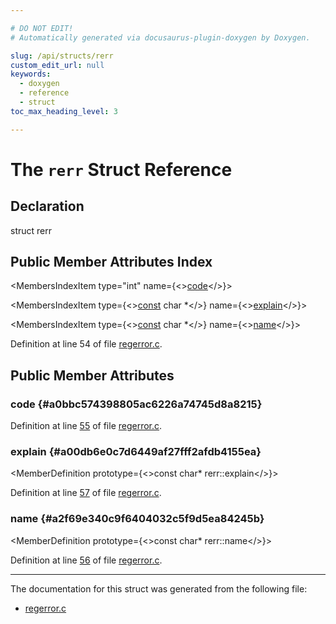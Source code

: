 ```yaml
---

# DO NOT EDIT!
# Automatically generated via docusaurus-plugin-doxygen by Doxygen.

slug: /api/structs/rerr
custom_edit_url: null
keywords:
  - doxygen
  - reference
  - struct
toc_max_heading_level: 3

---
```





# The `rerr` Struct Reference

<DoxygenPage pluginConfig={pluginConfig}>



## Declaration

<CodeBlock>struct rerr</CodeBlock>

## Public Member Attributes Index

<MembersIndex>

<MembersIndexItem
  type="int"
  name={<><a href="#a0bbc574398805ac6226a74745d8a8215">code</a></>}>
</MembersIndexItem>

<MembersIndexItem
  type={<><a href="/docs/api/files/lib/lib/target/lib/target/aarch64/aarch64promoteconstant-cpp/#a90f8350fecae261c25be85d38b451bff">const</a> char &#42;</>}
  name={<><a href="#a00db6e0c7d6449af27fff2afdb4155ea">explain</a></>}>
</MembersIndexItem>

<MembersIndexItem
  type={<><a href="/docs/api/files/lib/lib/target/lib/target/aarch64/aarch64promoteconstant-cpp/#a90f8350fecae261c25be85d38b451bff">const</a> char &#42;</>}
  name={<><a href="#a2f69e340c9f6404032c5f9d5ea84245b">name</a></>}>
</MembersIndexItem>

</MembersIndex>


Definition at line 54 of file <a href="/docs/api/files/lib/lib/support/regerror-c">regerror.c</a>.

<SectionDefinition>

## Public Member Attributes

### code {#a0bbc574398805ac6226a74745d8a8215}

<MemberDefinition
  prototype="int rerr::code">

Definition at line <a href="/docs/api/files/lib/lib/support/regerror-c/#l00055">55</a> of file <a href="/docs/api/files/lib/lib/support/regerror-c">regerror.c</a>.
</MemberDefinition>

### explain {#a00db6e0c7d6449af27fff2afdb4155ea}

<MemberDefinition
  prototype={<>const char&#42; rerr::explain</>}>

Definition at line <a href="/docs/api/files/lib/lib/support/regerror-c/#l00057">57</a> of file <a href="/docs/api/files/lib/lib/support/regerror-c">regerror.c</a>.
</MemberDefinition>

### name {#a2f69e340c9f6404032c5f9d5ea84245b}

<MemberDefinition
  prototype={<>const char&#42; rerr::name</>}>

Definition at line <a href="/docs/api/files/lib/lib/support/regerror-c/#l00056">56</a> of file <a href="/docs/api/files/lib/lib/support/regerror-c">regerror.c</a>.
</MemberDefinition>

</SectionDefinition>

<hr/>

The documentation for this struct was generated from the following file:

<ul>
<li><a href="/docs/api/files/lib/lib/support/regerror-c">regerror.c</a></li>
</ul>

</DoxygenPage>
